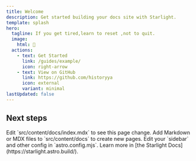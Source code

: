 ```yaml
---
title: Welcome
description: Get started building your docs site with Starlight.
template: splash
hero:
  tagline: If you get tired,learn to reset ,not to quit.
  image:
    html: 🤖
  actions:
    - text: Get Started
      link: /guides/example/
      icon: right-arrow
    - text: View on GitHub
      link: https://github.com/historyya
      icon: external
      variant: minimal
lastUpdated: false
---
```



## Next steps

<CardGrid stagger>
  <Card title="Update content" icon="pencil">
    Edit `src/content/docs/index.mdx` to see this page change.
  </Card>
  <Card title="Add new content" icon="add-document">
    Add Markdown or MDX files to `src/content/docs` to create new pages.
  </Card>
  <Card title="Configure your site" icon="setting">
    Edit your `sidebar` and other config in `astro.config.mjs`.
  </Card>
  <Card title="Read the docs" icon="open-book">
    Learn more in [the Starlight Docs](https://starlight.astro.build/).
  </Card>
</CardGrid>
